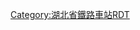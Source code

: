 <noinclude>{{BS-map
| title = 大花岭站站线布置图
| map = </noinclude>
\\\\\\CONTg\\\~~[[京广铁路]][[上行线]]，往[[丰台站]]
\\\\\\STRg\STRc2\CONT3\~~从[[武昌南环铁路]][[南湖站 (武汉)|南湖站]]
\\\\\\STR\STR+1\STRc4\
\\\\\\STR\STRf\\
\\\\\\STR!~STRc2\ABZg3\STRc2\CONT3~~京广铁路[[下行线]]，从丰台站
\\\\\\ABZg+1\ABZg2!~STRc4\STR+1!~STRc3\STRc4
\\\\\\STR\STR!~STRc1\ABZg+4\
\\\\\\STR\ENDEe\STRf!~STRc2\CONT3~~往武昌南环铁路南湖站
\\\\\\STR\STRc2\KRZ3+1u\STRc4
\\\\\\STR!~STRc2\STR3+1\STR!~STRc4\
\\\\\STRc2\KRZ3+1u\STRc4\STR\
\\\\STRc2\STR3+1\STR!~STRc4\\STR\
\\\\STR+1\STRc4\STR2\STRc3\STR\
\\\\STRg\\STRc1\STR+4\STR\
\\\\STR\\\STR!~STRc2\ABZg3\
\\\\STR\\\ABZg+1\STR!~STRc4\
\\\\STR\\\ABZg2\STR!~STRc3\
\\\\STR\\\STR!~STRc1\ABZg+4\
\\\\STR\\\STR\STR\
\\\\STR\\\STR\STR\
\\\\STR\\\STR\STR\
\\\\STR\\\STR\STR\
\\\\STR2\STRc3\\STR\STR\
\\\\STRc1\STR2+4\STRc3\STR\STR\
\\\\\STRc1\STR+4\STR\STR\
\\\\\\STR\STR\STR\
\\\\\\STR\STR\STR\
\\\\\\ABZg2\STR!~STRc3\STR\
\\\\\\STR!~STRc1\ABZg+4\STR\
\\\\\\STR\ABZg2\ABZg3\
\\\\\\STR\ABZg+1\ABZg+4\
\\\\\\STR!~STRc2\ABZg3\STR\
\\\\\\ABZg+1\STR!~STRc4\STR\
\\\\\STRc2\ABZg3\STR\ABZg2\STRc3
\\\\STRc2\ABZ1+3f\STR!~STRc4\STR\STR!~STRc1\STR+4
\\\STRc2\STR3+1\STR!~STRc4\STR\STR\STR\STR
LSTR2+4\STRc3\STRc2\ABZ1+3f\STRc24\ABZg3\STR\STR\STR\STR
STRc1\STR2+4\STR+1!~STRc3\STR!~STRc4\STR+1\STR!~STRc4\STR\STR\STR\STR
\STRc1\ABZg+4\STR\STR\STR\STR\STR\STR\STR
\\ABZg2\STR!~STRc3\STR\STR\STR\STR\STR\STR
\\STR!~STRc1\ABZg+4\STR\STR\STR\STR\STR\STR
\\STR\STR\STR\STR\STR\STR\STR\STR
\STRc2\ABZg3\STR\STR\STR\STR\STR\STR\STR
\STR+1\STR!~STRc4\STR\STR\STR\STR\STR\STR\STR
\STR\STR\STR\STR\STR\STR\STR\STR\STR+BSl
\STR\STR\STR\STR\STR\STR\STR\STR\STR+BSl
\STR\STR\STR\STR\STR\STR\STR\STR\STR+BSl
LSTR2+4\STR!~STRc3\STR\STR\STR\STR\STR\STR\STR\STR+BSl
STRc1\ABZg+4\STR\STR\STR\STR\STR\STR\STR\STR+BSl
\STR\STR\STR\STR\STR\STR\STR\STR\STR+BSl
\STR\STR\STR\STR\STR\STR\STR\STR\STR+BSl
\STR\STR\STR\STR\STR\STR\STR\STR\STR+BSl
\STR\STR\STR\STR\STR\STR\STR\STR\STR
\STR\STR\STR\STR\STR\STR\STR\STR!~STRc2\STR3
\STR2\STR2!~STRc3\STR!~STRc3\STR\STR\STR\STR\ABZg+1\STRc4
\STRc1\STR2+4!~STRc1\ABZg+4!~STRc3\STR2\STR!~STRc3\STR\STR!~STRc2\ABZg3\
\\STRc1\ABZ2+4g\STRc13\ABZ2+4g\STR!~STRc3\ABZg+1\STR!~STRc4\
\\\STRc1\STR2+4\STRc13\ABZg+4\STR\STR\
\\\\STRc1\ABZ4+2f\ABZg2!~STRc3\STR!~STRc3\STR\
\\\\\STR!~STRc1\ABZg+4!~STRc1\ABZg+4\STR\
\\\\\STR!~STRc2\ABZg3\ABZg2\ABZg3\
\\\\\ABZg+1\STR!~STRc4\ABZg+1\ABZg+4\
\\\\\STR\STR!~STRc2\ABZg3\STR\
\\\\\STR\ABZg+1\STR!~STRc4\STR\
\\\\\STR\STR\STR\STR\
\\\\\STR\STR\STR\STR\
\\\LSTR2+4\STRc3\STR\STR\STR\STR\
\\\STRc1\STR2+4\STR!~STRc3\STR\STR\STR\
\\\\STRc1\ABZg+4\STR\STR\STR\
\\\\\STR\STR\STR\STR\
\\\LSTR2+4\STRc3\STR\STR\STR\STR\
\\\STRc1\STR2+4\STR!~STRc3\STR\STR\STR\
\\\\STRc1\ABZg+4\STR\STR\STR\
\\\\\STR\STR\STR\STR\
\\\LSTR2+4\STRc3\STR\STR\STR\STR\
\\\STRc1\STR2+4\STR!~STRc3\STR\STR\STR\
\\\\STRc1\ABZg+4\STR\STR\STR\
\\\\\STR\STR\STR\STR\
\\\\\STR\STR\STR\STR\
\\\\\ENDEe\STR\STR\STR\
\\\\\ENDEa\STR\STR\STR\
\\\\\STR2\STR!~STRc3\STR\STR\
\\\\\STRc1\ABZg+4\STR\STR\
\\\\\STRc2\STR3\STR\STR\
\\\\\LSTR3+1\STRc4\STR\STR\
\\\\\\\STRg\STRf\
\\\\\\\CONTf\CONTf\~~[[京广铁路]][[上行线|上]]、[[下行线]][[广州站]]方向
<noinclude>}}

{{Rdt intro|[[大花岭站]]}}

[[Category:湖北省鐵路車站RDT]]
</noinclude>